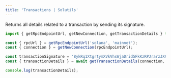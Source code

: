 ```yaml
---
title: 'Transactions | Solutils'
---
```


Returns all details related to a transaction by sending its signature.

```typescript {1,7}
import { getRpcEndpointUrl, getNewConnection, getTransactionDetails } from '@lndgalante/solutils';

const { rpcUrl } = getRpcEndpointUrl('solana', 'mainnet');
const { connection } = getNewConnection(rpcEndpointUrl);

const transactionSignature = '8ykRq1XtgrtymXVkVhsWjaDrid5FkKzRPJrarzJX9a6EArbEUYMrst6vVC6TydDRG4sagSciK6pP5Lw9ZDnt3RD';
const { transactionDetails } = await getTransactionDetails(connection, transactionSignature);

console.log(transactionDetails);
```
